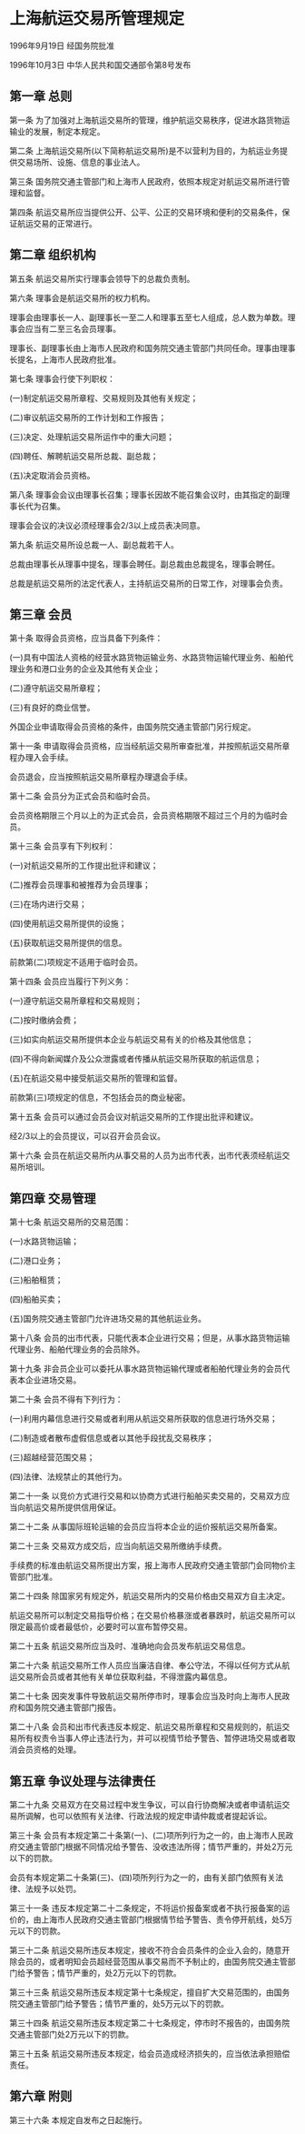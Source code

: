 # 上海航运交易所管理规定

1996年9月19日 经国务院批准　

1996年10月3日 中华人民共和国交通部令第8号发布　

  

## 第一章 总则

第一条 为了加强对上海航运交易所的管理，维护航运交易秩序，促进水路货物运输业的发展，制定本规定。

第二条 上海航运交易所(以下简称航运交易所)是不以营利为目的，为航运业务提供交易场所、设施、信息的事业法人。

第三条 国务院交通主管部门和上海市人民政府，依照本规定对航运交易所进行管理和监督。

第四条 航运交易所应当提供公开、公平、公正的交易环境和便利的交易条件，保证航运交易的正常进行。

## 第二章 组织机构

第五条 航运交易所实行理事会领导下的总裁负责制。

第六条 理事会是航运交易所的权力机构。

理事会由理事长一人、副理事长一至二人和理事五至七人组成，总人数为单数。理事会应当有二至三名会员理事。

理事长、副理事长由上海市人民政府和国务院交通主管部门共同任命。理事由理事长提名，上海市人民政府批准。

第七条 理事会行使下列职权：

(一)制定航运交易所章程、交易规则及其他有关规定；

(二)审议航运交易所的工作计划和工作报告；

(三)决定、处理航运交易所运作中的重大问题；

(四)聘任、解聘航运交易所总裁、副总裁；

(五)决定取消会员资格。

第八条 理事会会议由理事长召集；理事长因故不能召集会议时，由其指定的副理事长代为召集。

理事会会议的决议必须经理事会2/3以上成员表决同意。

第九条 航运交易所设总裁一人、副总裁若干人。

总裁由理事长从理事中提名，理事会聘任。副总裁由总裁提名，理事会聘任。

总裁是航运交易所的法定代表人，主持航运交易所的日常工作，对理事会负责。

## 第三章 会员

第十条 取得会员资格，应当具备下列条件：

(一)具有中国法人资格的经营水路货物运输业务、水路货物运输代理业务、船舶代理业务和港口业务的企业及其他有关企业；

(二)遵守航运交易所章程；

(三)有良好的商业信誉。

外国企业申请取得会员资格的条件，由国务院交通主管部门另行规定。

第十一条 申请取得会员资格，应当经航运交易所审查批准，并按照航运交易所章程办理入会手续。

会员退会，应当按照航运交易所章程办理退会手续。

第十二条 会员分为正式会员和临时会员。

会员资格期限三个月以上的为正式会员，会员资格期限不超过三个月的为临时会员。

第十三条 会员享有下列权利：

(一)对航运交易所的工作提出批评和建议；

(二)推荐会员理事和被推荐为会员理事；

(三)在场内进行交易；

(四)使用航运交易所提供的设施；

(五)获取航运交易所提供的信息。

前款第(二)项规定不适用于临时会员。

第十四条 会员应当履行下列义务：

(一)遵守航运交易所章程和交易规则；

(二)按时缴纳会费；

(三)如实向航运交易所提供本企业与航运交易有关的价格及其他信息；

(四)不得向新闻媒介及公众泄露或者传播从航运交易所获取的航运信息；

(五)在航运交易中接受航运交易所的管理和监督。

前款第(三)项规定的信息，不包括会员的商业秘密。

第十五条 会员可以通过会员会议对航运交易所的工作提出批评和建议。

经2/3以上的会员提议，可以召开会员会议。

第十六条 会员在航运交易所内从事交易的人员为出市代表，出市代表须经航运交易所培训。

## 第四章 交易管理

第十七条 航运交易所的交易范围：

(一)水路货物运输；

(二)港口业务；

(三)船舶租赁；

(四)船舶买卖；

(五)国务院交通主管部门允许进场交易的其他航运业务。

第十八条 会员的出市代表，只能代表本企业进行交易；但是，从事水路货物运输代理业务、船舶代理业务的会员除外。

第十九条 非会员企业可以委托从事水路货物运输代理或者船舶代理业务的会员代表本企业进场交易。

第二十条 会员不得有下列行为：

(一)利用内幕信息进行交易或者利用从航运交易所获取的信息进行场外交易；

(二)制造或者散布虚假信息或者以其他手段扰乱交易秩序；

(三)超越经营范围交易；

(四)法律、法规禁止的其他行为。

第二十一条 以竞价方式进行交易和以协商方式进行船舶买卖交易的，交易双方应当向航运交易所提供信用保证。

第二十二条 从事国际班轮运输的会员应当将本企业的运价报航运交易所备案。

第二十三条 交易双方成交后，应当向航运交易所缴纳手续费。

手续费的标准由航运交易所提出方案，报上海市人民政府交通主管部门会同物价主管部门批准。

第二十四条 除国家另有规定外，航运交易所内的交易价格由交易双方自主决定。

航运交易所可以制定交易指导价格；在交易价格暴涨或者暴跌时，航运交易所可以限定最高价或者最低价，必要时可以宣布暂停交易。

第二十五条 航运交易所应当及时、准确地向会员发布航运交易信息。

第二十六条 航运交易所工作人员应当廉洁自律、奉公守法，不得以任何方式从航运交易所会员或者其他有关单位获取利益，不得泄露内幕信息。

第二十七条 因突发事件导致航运交易所停市时，理事会应当及时向上海市人民政府和国务院交通主管部门报告。

第二十八条 会员和出市代表违反本规定、航运交易所章程和交易规则的，航运交易所有权责令当事人停止违法行为，并可以视情节给予警告、暂停进场交易或者取消会员资格的处理。

## 第五章 争议处理与法律责任

第二十九条 交易双方在交易过程中发生争议，可以自行协商解决或者申请航运交易所调解，也可以依照有关法律、行政法规的规定申请仲裁或者提起诉讼。

第三十条 会员有本规定第二十条第(一)、(二)项所列行为之一的，由上海市人民政府交通主管部门根据不同情况给予警告、没收违法所得；情节严重的，并处2万元以下的罚款。

会员有本规定第二十条第(三)、(四)项所列行为之一的，由有关部门依照有关法律、法规予以处罚。

第三十一条 违反本规定第二十二条规定，不将运价报备案或者不执行报备案的运价的，由上海市人民政府交通主管部门根据情节给予警告、责令停开航线，处5万元以下的罚款。

第三十二条 航运交易所违反本规定，接收不符合会员条件的企业入会的，随意开除会员的，或者明知会员超经营范围从事交易而不予制止的，由国务院交通主管部门给予警告；情节严重的，处2万元以下的罚款。

第三十三条 航运交易所违反本规定第十七条规定，擅自扩大交易范围的，由国务院交通主管部门给予警告；情节严重的，处5万元以下的罚款。

第三十四条 航运交易所违反本规定第二十七条规定，停市时不报告的，由国务院交通主管部门处2万元以下的罚款。

第三十五条 航运交易所违反本规定，给会员造成经济损失的，应当依法承担赔偿责任。

## 第六章 附则

第三十六条 本规定自发布之日起施行。